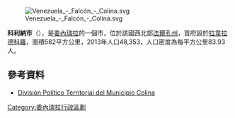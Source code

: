 [[Image:Venezuela_-_Falcón_-_Colina.svg|right]]

'''科利納市'''（{{lang-es|Municipio Colina}}），是[[委內瑞拉|委內瑞拉]]的一個市，位於該國西北部[[法爾孔州|法爾孔州]]，首府設於[[拉韋拉德科羅|拉韋拉德科羅]]，面積582平方公里，2013年人口48,353，人口密度為每平方公里83.93人。

==參考資料==
* [http://colina-falcon.gov.ve/portal-alcaldias/sharedfiles/9-5/municipio-mapa.jpg División Político Territorial del Municipio Colina] {{Wayback|url=http://colina-falcon.gov.ve/portal-alcaldias/sharedfiles/9-5/municipio-mapa.jpg |date=20070927044943 }}

{{Venezuela-geo-stub}}
[[Category:委內瑞拉行政區劃|Category:委內瑞拉行政區劃]]